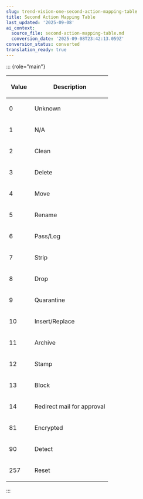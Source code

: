 ```yaml
---
slug: trend-vision-one-second-action-mapping-table
title: Second Action Mapping Table
last_updated: '2025-09-08'
ai_context:
  source_file: second-action-mapping-table.md
  conversion_date: '2025-09-08T23:42:13.059Z'
conversion_status: converted
translation_ready: true
---
```


::: {role="main"}

<table>
<colgroup>
<col style="width: 25%" />
<col style="width: 75%" />
</colgroup>
<thead>
<tr>
<th><p>Value</p></th>
<th><p>Description</p></th>
</tr>
</thead>
<tbody>
<tr>
<td><p>0</p></td>
<td><p>Unknown</p></td>
</tr>
<tr>
<td><p>1</p></td>
<td><p>N/A</p></td>
</tr>
<tr>
<td><p>2</p></td>
<td><p>Clean</p></td>
</tr>
<tr>
<td><p>3</p></td>
<td><p>Delete</p></td>
</tr>
<tr>
<td><p>4</p></td>
<td><p>Move</p></td>
</tr>
<tr>
<td><p>5</p></td>
<td><p>Rename</p></td>
</tr>
<tr>
<td><p>6</p></td>
<td><p>Pass/Log</p></td>
</tr>
<tr>
<td><p>7</p></td>
<td><p>Strip</p></td>
</tr>
<tr>
<td><p>8</p></td>
<td><p>Drop</p></td>
</tr>
<tr>
<td><p>9</p></td>
<td><p>Quarantine</p></td>
</tr>
<tr>
<td><p>10</p></td>
<td><p>Insert/Replace</p></td>
</tr>
<tr>
<td><p>11</p></td>
<td><p>Archive</p></td>
</tr>
<tr>
<td><p>12</p></td>
<td><p>Stamp</p></td>
</tr>
<tr>
<td><p>13</p></td>
<td><p>Block</p></td>
</tr>
<tr>
<td><p>14</p></td>
<td><p>Redirect mail for approval</p></td>
</tr>
<tr>
<td><p>81</p></td>
<td><p>Encrypted</p></td>
</tr>
<tr>
<td><p>90</p></td>
<td><p>Detect</p></td>
</tr>
<tr>
<td><p>257</p></td>
<td><p>Reset</p></td>
</tr>
</tbody>
</table>
:::
